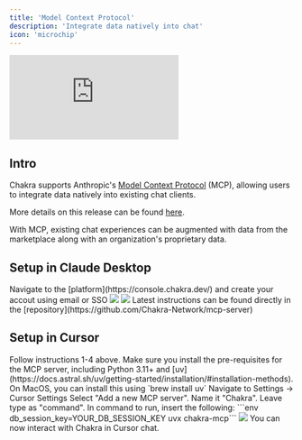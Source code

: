```yaml
---
title: 'Model Context Protocol'
description: 'Integrate data natively into chat'
icon: 'microchip'
---
```


<div className='relative w-full aspect-video'>
  <iframe
    src='https://player.vimeo.com/video/1059896470?h=ed3460c0e3&badge=0&autopause=0&player_id=0&autoplay=1&muted=1&loop=1&controls=0&playsinline=true&dnt=1&app_id=58479&transparent=0'
    frameBorder='0'
    allow='autoplay; fullscreen; picture-in-picture; clipboard-write; encrypted-media'
    title='blog-video-1'
    data-ready='true'
    className='absolute top-0 left-0 w-full h-full'
  ></iframe>
</div>

## Intro

Chakra supports Anthropic's [Model Context Protocol](https://modelcontextprotocol.io/introduction) (MCP), allowing users to integrate data natively into existing chat clients.

More details on this release can be found [here](https://www.chakra.dev/writing/chakra-now-supports-model-context-protocol-mcp).

With MCP, existing chat experiences can be augmented with data from the marketplace along with an organization's proprietary data.

## Setup in Claude Desktop

<Steps>
  <Step title='Sign-Up'>
    Navigate to the [platform](https://console.chakra.dev/) and create your
    accout using email or SSO
    <img src='/images/quickstart-1.png' />
  </Step>
  <Step title='Select your storage provider + region and provision your data warehouse'>
    <img src='/images/quickstart-2.png' />
  </Step>
  <Step title='(Optional) Navigate to "Marketplace" in the sidebar and subscribe to a dataset' />
  <Step title='Install MCP on Claude Desktop'>
    Latest instructions can be found directly in the
    [repository](https://github.com/Chakra-Network/mcp-server)
  </Step>
  <Step title='Restart Claude Desktop and start asking questions' />
</Steps>

## Setup in Cursor

<Steps>
  <Step>
    Follow instructions 1-4 above. Make sure you install the pre-requisites for
    the MCP server, including Python 3.11+ and
    [uv](https://docs.astral.sh/uv/getting-started/installation/#installation-methods).
    On MacOS, you can install this using `brew install uv`
  </Step>
  <Step>Navigate to Settings -> Cursor Settings</Step>
  <Step>
    Select "Add a new MCP server". Name it "Chakra". Leave type as "command".
  </Step>
  <Step>
    In command to run, insert the following: ```env
    db_session_key=YOUR_DB_SESSION_KEY uvx chakra-mcp```
    <img src='/images/mcp-cursor.png' />
  </Step>
  <Step>You can now interact with Chakra in Cursor chat.</Step>
</Steps>
